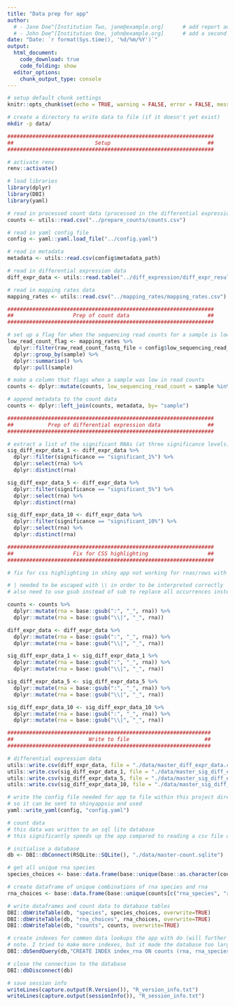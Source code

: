 ```yaml
---
title: "Data prep for app"
author:
  # - Jane Doe^[Institution Two, jane@example.org]      # add report authors (uncomment if using)
  # - John Doe^[Institution One, john@example.org]      # add a second report author (uncomment if using)
date: "Date: `r format(Sys.time(), '%d/%m/%Y')`"
output:
  html_document:
    code_download: true
    code_folding: show
  editor_options: 
    chunk_output_type: console
---
```


```r
# setup default chunk settings
knitr::opts_chunk$set(echo = TRUE, warning = FALSE, error = FALSE, message = FALSE, fig.align = "center")
```

```bash
# create a directory to write data to file (if it doesn't yet exist)
mkdir -p data/
```

```r
##################################################################
##                          Setup                               ##
##################################################################

# activate renv
renv::activate()

# load libraries
library(dplyr)
library(DBI)
library(yaml)

# read in processed count data (processed in the differential expression document)
counts <- utils::read.csv("../prepare_counts/counts.csv")

# read in yaml config file
config <- yaml::yaml.load_file("../config.yaml")

# read in metadata
metadata <- utils::read.csv(config$metadata_path)

# read in differential expression data
diff_expr_data <- utils::read.table("../diff_expression/diff_expr_results/diff_expr_results.tsv", header = TRUE, stringsAsFactors = FALSE, check.names = FALSE)

# read in mapping rates data
mapping_rates <- utils::read.csv("../mapping_rates/mapping_rates.csv")

##################################################################
##                   Prep of count data                         ##
##################################################################

# set up a flag for when the sequencing read counts for a sample is low (arbitrary line at 5 million)
low_read_count_flag <- mapping_rates %>%
  dplyr::filter(raw_read_count_fastq_file < config$low_sequencing_read_count) %>%
  dplyr::group_by(sample) %>%
  dplyr::summarise() %>%
  dplyr::pull(sample)

# make a column that flags when a sample was low in read counts
counts <- dplyr::mutate(counts, low_sequencing_read_count = sample %in% low_read_count_flag)

# append metadata to the count data
counts <- dplyr::left_join(counts, metadata, by= "sample")

##################################################################
##           Prep of differential expression data               ##
##################################################################

# extract a list of the significant RNAs (at three significance levels)
sig_diff_expr_data_1 <- diff_expr_data %>%
  dplyr::filter(significance == "significant_1%") %>%
  dplyr::select(rna) %>%
  dplyr::distinct(rna)

sig_diff_expr_data_5 <- diff_expr_data %>%
  dplyr::filter(significance == "significant_5%") %>%
  dplyr::select(rna) %>%
  dplyr::distinct(rna)

sig_diff_expr_data_10 <- diff_expr_data %>%
  dplyr::filter(significance == "significant_10%") %>%
  dplyr::select(rna) %>%
  dplyr::distinct(rna)

##################################################################
##                   Fix for CSS highlighting                   ##
##################################################################

# fix for css highlighting in shiny app not working for rnas/rows with ":" or "|"

# | needed to be escaped with \\ in order to be interpreted correctly
# also need to use gsub instead of sub to replace all occurrences instead of just the first one

counts <- counts %>%
  dplyr::mutate(rna = base::gsub(":", "_", rna)) %>%
  dplyr::mutate(rna = base::gsub("\\|", "_", rna))

diff_expr_data <- diff_expr_data %>%
  dplyr::mutate(rna = base::gsub(":", "_", rna)) %>%
  dplyr::mutate(rna = base::gsub("\\|", "_", rna))

sig_diff_expr_data_1 <- sig_diff_expr_data_1 %>%
  dplyr::mutate(rna = base::gsub(":", "_", rna)) %>%
  dplyr::mutate(rna = base::gsub("\\|", "_", rna))

sig_diff_expr_data_5 <- sig_diff_expr_data_5 %>%
  dplyr::mutate(rna = base::gsub(":", "_", rna)) %>%
  dplyr::mutate(rna = base::gsub("\\|", "_", rna))

sig_diff_expr_data_10 <- sig_diff_expr_data_10 %>%
  dplyr::mutate(rna = base::gsub(":", "_", rna)) %>%
  dplyr::mutate(rna = base::gsub("\\|", "_", rna))

#################################################################
##                        Write to file                        ##
#################################################################

# differential expression data
utils::write.csv(diff_expr_data, file = "./data/master_diff_expr_data.csv", row.names = FALSE)
utils::write.csv(sig_diff_expr_data_1, file = "./data/master_sig_diff_expr_data_1.csv", row.names = FALSE)
utils::write.csv(sig_diff_expr_data_5, file = "./data/master_sig_diff_expr_data_5.csv", row.names = FALSE)
utils::write.csv(sig_diff_expr_data_10, file = "./data/master_sig_diff_expr_data_10.csv", row.names = FALSE)

# write the config file needed for app to file within this project directory
# so it can be sent to shinyappsio and used
yaml::write_yaml(config, "config.yaml")

# count data
# this data was written to an sql lite database
# this significantly speeds up the app compared to reading a csv file of the data and filtering/subsetting the data

# initialise a database
db <- DBI::dbConnect(RSQLite::SQLite(), "./data/master-count.sqlite")

# get all unique rna species
species_choices <- base::data.frame(base::unique(base::as.character(counts$rna_species)))

# create dataframe of unique combinations of rna species and rna
rna_choices <- base::data.frame(base::unique(counts[c("rna_species", "rna")]))

# write dataframes and count data to database tables
DBI::dbWriteTable(db, "species", species_choices, overwrite=TRUE)
DBI::dbWriteTable(db, "rna_choices", rna_choices, overwrite=TRUE)
DBI::dbWriteTable(db, "counts", counts, overwrite=TRUE)

# create indexes for common data lookups the app with do (will further speed up app, particularly index_rna)
# note. I tried to make more indexes, but it made the database too large to deploy to shiny apps io
DBI::dbSendQuery(db,"CREATE INDEX index_rna ON counts (rna, rna_species)")

# close the connection to the database
DBI::dbDisconnect(db)
```

```r
# save session info
writeLines(capture.output(R.Version()), "R_version_info.txt")
writeLines(capture.output(sessionInfo()), "R_session_info.txt")
```

